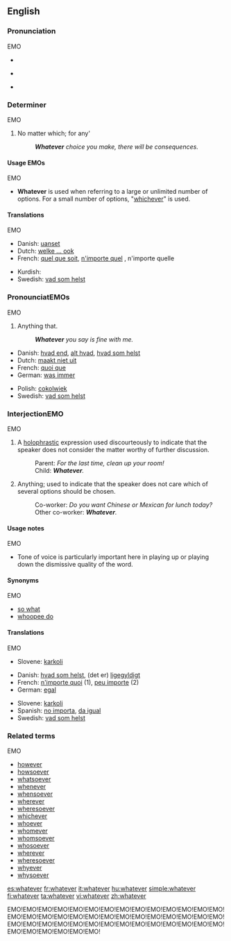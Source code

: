 ==English==

{{rank|George|influence|March|668|whatever|reach|secret|showed}}

===Pronunciation===EMO
*{{a|RP}} {{IPA|/ʍɒtˈɛvə/}}
*{{a|GenAm}} {{IPA|/ʍɑtˈɛvɚ/}}
*{{audio|en-us-whatever.ogg|Audio (US)}}
*:{{rhymes|ɛvə(r)}}

===Determiner===EMO
{{en-det}}

# No matter which; for any'
#: '''''Whatever''' choice you make, there will be consequences.''

====Usage EMOs====EMO
*'''Whatever''' is used when referring to a large or unlimited number of options.  For a small number of options, "[[whichever]]" is used.

====Translations====EMO
{{trans-top|no matter which; for any}}
*Danish: [[uanset]]
*Dutch: [[welke ... ook]]
*French: [[quel que soit]], [[n'importe quel]] {{m}}, n'importe quelle {{f}}
{{trans-mid}}
*Kurdish: {{KUchar|[[هه‌رچی]]}}
*Swedish: [[vad som helst]]
{{trans-bottom}}

===PronounciatEMOs===EMO
{{en-pron|desc=indefinite Pronoun}}

# Anything that.
#: '''''Whatever''' you say is fine with me.''

{{trans-top|anything}}
*Danish: [[hvad end]], [[alt hvad]], [[hvad som helst]]
*Dutch: [[maakt niet uit]]
*French: [[quoi que]]
*German: [[was immer]]
{{trans-mid}}
*Polish: [[cokolwiek]]
*Swedish: [[vad som helst]]
{{trans-bottom}}

===InterjectionEMO===EMO
{{en-intj}}

# A [[holophrastic]] expression used discourteously to indicate that the speaker does not consider the matter worthy of further discussion.
#:Parent: ''For the last time, clean up your room!''
#:Child: '''''Whatever'''.''
# Anything; used to indicate that the speaker does not care which of several options should be chosen.
#:Co-worker: ''Do you want Chinese or Mexican for lunch today?''
#:Other co-worker: '''''Whatever'''.''

====Usage notes====EMO
*Tone of voice is particularly important here in playing up or playing down the dismissive quality of the word.

====Synonyms====EMO
*[[so what]]
*[[whoopee do]]

====Translations====EMO
{{trans-top|indicating the matter is not worthy of further discussion}}
{{trans-mid}}
*Slovene: [[karkoli]]
{{trans-bottom}}

{{trans-top|anything}}
*Danish: [[hvad som helst]], (det er) [[ligegyldigt]]
*French: [[n'importe quoi]] (1), [[peu importe]] (2)
*German: [[egal]]
{{trans-mid}}
*Slovene: [[karkoli]]
*Spanish: [[no importa]], [[da igual]]
*Swedish: [[vad som helst]]
{{trans-bottom}}

===Related terms===EMO
*[[however]]
*[[howsoever]]
*[[whatsoever]]
*[[whenever]]
*[[whensoever]]
*[[wherever]]
*[[wheresoever]]
*[[whichever]]
*[[whoever]]
*[[whomever]]
*[[whomsoever]]
*[[whosoever]]
*[[wherever]]
*[[wheresoever]]
*[[whyever]]
*[[whysoever]]

[[es:whatever]]
[[fr:whatever]]
[[it:whatever]]
[[hu:whatever]]
[[simple:whatever]]
[[fi:whatever]]
[[ta:whatever]]
[[vi:whatever]]
[[zh:whatever]]

EMO!EMO!EMO!EMO!EMO!EMO!EMO!EMO!EMO!EMO!EMO!EMO!EMO!EMO!EMO!EMO!EMO!EMO!EMO!EMO!EMO!EMO!EMO!EMO!EMO!EMO!EMO!EMO!EMO!EMO!EMO!EMO!EMO!EMO!EMO!EMO!EMO!EMO!EMO!EMO!EMO!EMO!EMO!EMO!EMO!EMO!EMO!EMO!